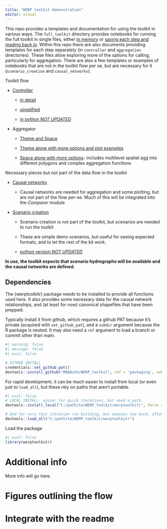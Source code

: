 ```yaml
---
title: "WERP toolkit demonstration"
editor: visual
---
```


This repo provides a templates and documentation for using the toolkit in various ways. The `full_toolkit` directory provides notebooks for running the full toolkit in single files, either [in memory](WERP_toolkit_in_memory) or [saving each step and reading back in](WERP_toolkit_save_steps.qmd). Within this repo there are also documents providing templates for each step separately (in `controller` and `aggregation` directories). These files allow exploring more of the options for calling, particularly for aggregation. There are also a few templates or examples of notebooks that are not in the toolkit flow per se, but are necessary for it (`scenario_creation` and `causal_networks`).

Toolkit flow

-   [Controller](controller/controller_overview.qmd)

    -   [in detail](controller/controller_ewr_stepthrough.qmd)

    -   [simplified](controller/controller_ewr_wrapped_R.qmd)

    -   [in python *NOT UPDATED*](controller/controller_ewr_testrun_py.qmd)

-   Aggregator

    -   [Theme and Space](aggregator/theme_space_agg.qmd)

    -   [Theme alone with more options and plot examples](aggregator/theme_agg.qmd)

    -   [Space alone with more options](aggregator/spatial_agg.qmd)- includes multilevel spatial agg into different polygons and complex aggregation functions

Necessary pieces but not part of the data flow in the toolkit

-   [Causal networks](causal_networks/causal_plots.qmd)

    -   Causal networks are needed for aggregation and some plotting, but are not part of the flow per-se. Much of this will be integrated into the *Comparer* module

-   [Scenario creation](scenario_creation/scenario_creation_demo_R.qmd)

    -   Scenario creation is not part of the toolkit, but scenarios are needed to run the toolkit

    -   These are simple demo scenarios, but useful for seeing expected formats, and to let the rest of the kit work.

    -   [python version *NOT UPDATED*](scenario_creation/scenario_creation_demo_py.qmd)

**In use, the toolkit expects that scenario hydrographs will be available and the causal networks are defined.**

## Dependencies

The {werptoolkitr} package needs to be installed to provide all functions used here. It also provides some necessary data for the causal network relationships, and (at least for now) canonical shapefiles that have been prepped.

Typically install it from github, which requires a github PAT because it's private (acquired with `set_github_pat`), and a `subdir` argument because the R package is nested. It may also need a `ref` argument to load a branch or commit other than main.

```r
#| warning: false
#| message: false
#| eval: false

# GITHUB INSTALL
credentials::set_github_pat()
devtools::install_github("MDBAuth/WERP_toolkit", ref = 'packaging', subdir = 'werptoolkitr', force = TRUE)
```

For rapid development, it can be much easier to install from local (or even just to `load_all`), but these rely on paths that aren't portable.

```r
#| eval: false
# LOCAL INSTALL- easier for quick iterations, but need a path.
devtools::install_local("C:/path/to/WERP_toolkit/werptoolkitr", force = TRUE)

# And for very fast iteration (no building, but exposes too much, often)
devtools::load_all("C:/path/to/WERP_toolkit/werptoolkitr")
```

Load the package

```r
#| eval: false
library(werptoolkitr)
```

# Additional info

More info will go here.

# Figures outlining the flow

# Integrate with the readme
